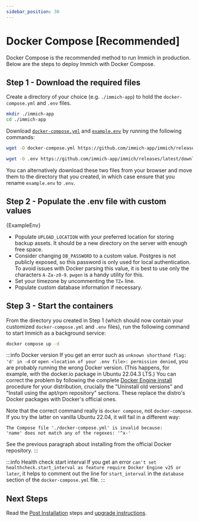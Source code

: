 ```yaml
---
sidebar_position: 30
---
```



# Docker Compose [Recommended]

Docker Compose is the recommended method to run Immich in production. Below are the steps to deploy Immich with Docker Compose.

## Step 1 - Download the required files

Create a directory of your choice (e.g. `./immich-app`) to hold the `docker-compose.yml` and `.env` files.

```bash title="Move to the directory you created"
mkdir ./immich-app
cd ./immich-app
```

Download [`docker-compose.yml`][compose-file] and [`example.env`][env-file] by running the following commands:

```bash title="Get docker-compose.yml file"
wget -O docker-compose.yml https://github.com/immich-app/immich/releases/latest/download/docker-compose.yml
```

```bash title="Get .env file"
wget -O .env https://github.com/immich-app/immich/releases/latest/download/example.env
```

You can alternatively download these two files from your browser and move them to the directory that you created, in which case ensure that you rename `example.env` to `.env`.

## Step 2 - Populate the .env file with custom values

<CodeBlock language="bash" title="Default environmental variable content">
  {ExampleEnv}
</CodeBlock>

- Populate `UPLOAD_LOCATION` with your preferred location for storing backup assets. It should be a new directory on the server with enough free space.
- Consider changing `DB_PASSWORD` to a custom value. Postgres is not publicly exposed, so this password is only used for local authentication.
  To avoid issues with Docker parsing this value, it is best to use only the characters `A-Za-z0-9`. `pwgen` is a handy utility for this.
- Set your timezone by uncommenting the `TZ=` line.
- Populate custom database information if necessary.

## Step 3 - Start the containers

From the directory you created in Step 1 (which should now contain your customized `docker-compose.yml` and `.env` files), run the following command to start Immich as a background service:

```bash title="Start the containers"
docker compose up -d
```

:::info Docker version
If you get an error such as `unknown shorthand flag: 'd' in -d` or `open <location of your .env file>: permission denied`, you are probably running the wrong Docker version. (This happens, for example, with the docker.io package in Ubuntu 22.04.3 LTS.) You can correct the problem by following the complete [Docker Engine install](https://docs.docker.com/engine/install/) procedure for your distribution, crucially the "Uninstall old versions" and "Install using the apt/rpm repository" sections. These replace the distro's Docker packages with Docker's official ones.

Note that the correct command really is `docker compose`, not `docker-compose`. If you try the latter on vanilla Ubuntu 22.04, it will fail in a different way:

```
The Compose file './docker-compose.yml' is invalid because:
'name' does not match any of the regexes: '^x-'
```

See the previous paragraph about installing from the official Docker repository.
:::

:::info Health check start interval
If you get an error `can't set healthcheck.start_interval as feature require Docker Engine v25 or later`, it helps to comment out the line for `start_interval` in the `database` section of the `docker-compose.yml` file.
:::

## Next Steps

Read the [Post Installation](/docs/install/post-install.mdx) steps and [upgrade instructions](/docs/install/upgrading.md).

[compose-file]: https://github.com/immich-app/immich/releases/latest/download/docker-compose.yml
[env-file]: https://github.com/immich-app/immich/releases/latest/download/example.env
